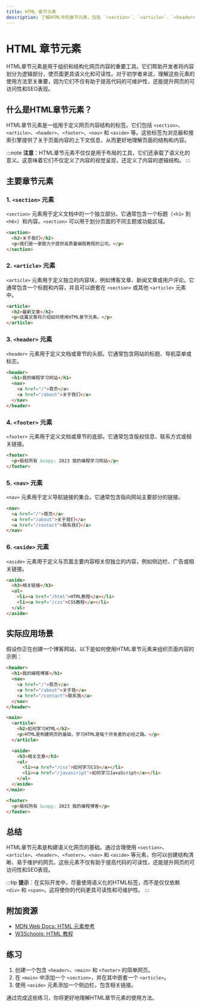 ```yaml
---
title: HTML 章节元素
description: 了解HTML中的章节元素，包括 `<section>`、`<article>`、`<header>`、`<footer>` 等标签的使用方法和实际应用场景。
---
```


# HTML 章节元素

HTML章节元素是用于组织和结构化网页内容的重要工具。它们帮助开发者将内容划分为逻辑部分，使页面更具语义化和可读性。对于初学者来说，理解这些元素的使用方法至关重要，因为它们不仅有助于提高代码的可维护性，还能提升网页的可访问性和SEO表现。

## 什么是HTML章节元素？

HTML章节元素是一组用于定义网页内容结构的标签。它们包括 `<section>`、`<article>`、`<header>`、`<footer>`、`<nav>` 和 `<aside>` 等。这些标签为浏览器和搜索引擎提供了关于页面内容的上下文信息，从而更好地理解页面的结构和内容。

:::note
**注意**：HTML章节元素不仅仅是用于布局的工具，它们还承载了语义化的意义。这意味着它们不仅定义了内容的视觉呈现，还定义了内容的逻辑结构。
:::

## 主要章节元素

### 1. `<section>` 元素

`<section>` 元素用于定义文档中的一个独立部分。它通常包含一个标题（`<h1>` 到 `<h6>`）和内容。`<section>` 可以用于划分页面的不同主题或功能区域。

```html
<section>
  <h2>关于我们</h2>
  <p>我们是一家致力于提供高质量编程教程的公司。</p>
</section>
```

### 2. `<article>` 元素

`<article>` 元素用于定义独立的内容块，例如博客文章、新闻文章或用户评论。它通常包含一个标题和内容，并且可以嵌套在 `<section>` 或其他 `<article>` 元素中。

```html
<article>
  <h2>最新文章</h2>
  <p>这篇文章将介绍如何使用HTML章节元素。</p>
</article>
```

### 3. `<header>` 元素

`<header>` 元素用于定义文档或章节的头部。它通常包含网站的标题、导航菜单或标志。

```html
<header>
  <h1>我的编程学习网站</h1>
  <nav>
    <a href="/">首页</a>
    <a href="/about">关于我们</a>
  </nav>
</header>
```

### 4. `<footer>` 元素

`<footer>` 元素用于定义文档或章节的底部。它通常包含版权信息、联系方式或相关链接。

```html
<footer>
  <p>版权所有 &copy; 2023 我的编程学习网站</p>
</footer>
```

### 5. `<nav>` 元素

`<nav>` 元素用于定义导航链接的集合。它通常包含指向网站主要部分的链接。

```html
<nav>
  <a href="/">首页</a>
  <a href="/about">关于我们</a>
  <a href="/contact">联系我们</a>
</nav>
```

### 6. `<aside>` 元素

`<aside>` 元素用于定义与页面主要内容相关但独立的内容，例如侧边栏、广告或相关链接。

```html
<aside>
  <h3>相关链接</h3>
  <ul>
    <li><a href="/html">HTML教程</a></li>
    <li><a href="/css">CSS教程</a></li>
  </ul>
</aside>
```

## 实际应用场景

假设你正在创建一个博客网站，以下是如何使用HTML章节元素来组织页面内容的示例：

```html
<header>
  <h1>我的编程博客</h1>
  <nav>
    <a href="/">首页</a>
    <a href="/about">关于我</a>
    <a href="/contact">联系我</a>
  </nav>
</header>

<main>
  <article>
    <h2>如何学习HTML</h2>
    <p>HTML是构建网页的基础，学习HTML是每个开发者的必经之路。</p>
  </article>

  <aside>
    <h3>相关文章</h3>
    <ul>
      <li><a href="/css">如何学习CSS</a></li>
      <li><a href="/javascript">如何学习JavaScript</a></li>
    </ul>
  </aside>
</main>

<footer>
  <p>版权所有 &copy; 2023 我的编程博客</p>
</footer>
```

## 总结

HTML章节元素是构建语义化网页的基础。通过合理使用 `<section>`、`<article>`、`<header>`、`<footer>`、`<nav>` 和 `<aside>` 等元素，你可以创建结构清晰、易于维护的网页。这些元素不仅有助于提高代码的可读性，还能提升网页的可访问性和SEO表现。

:::tip
**提示**：在实际开发中，尽量使用语义化的HTML标签，而不是仅仅依赖 `<div>` 和 `<span>`。这将使你的代码更具可读性和可维护性。
:::

## 附加资源

- [MDN Web Docs: HTML 元素参考](https://developer.mozilla.org/zh-CN/docs/Web/HTML/Element)
- [W3Schools: HTML 教程](https://www.w3schools.com/html/)

## 练习

1. 创建一个包含 `<header>`、`<main>` 和 `<footer>` 的简单网页。
2. 在 `<main>` 中添加一个 `<section>`，并在其中嵌套一个 `<article>`。
3. 使用 `<aside>` 元素添加一个侧边栏，包含相关链接。

通过完成这些练习，你将更好地理解HTML章节元素的使用方法。